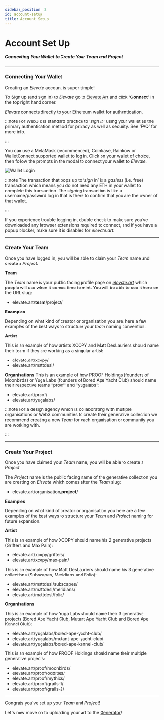```yaml
---
sidebar_position: 2
id: account-setup
title: Account Setup
---
```

# Account Set Up

##### Connecting Your Wallet to Create Your Team and Project
---
### Connecting Your Wallet
Creating an *Elevate* account is super simple!

To Sign up (and sign in) to *Elevate* go to [Elevate.Art](https://elevate.art) and click **‘Connect’** in the top right hand corner. 

*Elevate* connects directly to your Ethereum wallet for authentication. 

:::note
For Web3 it is standard practice to ‘*sign in’* using your wallet as the primary authentication method for privacy as well as security. See ‘FAQ’ for more info.

:::

You can use a MetaMask (recommended), Coinbase, Rainbow or WalletConnect supported wallet to log in. Click on your wallet of choice, then follow the prompts in the modal to connect your wallet to *Elevate.* 

![Wallet Login](../static/img/wallet-login.png)

:::note
The transaction that pops up to ‘*sign* in’ is a *gasless* (i.e. free) transaction which means you do not need any ETH in your wallet to complete this transaction. The *signing* transaction is like a username/password log in that is there to confirm that you are the owner of that wallet.

:::

If you experience trouble logging in, double check to make sure you’ve downloaded any browser extensions required to connect, and if you have a popup blocker, make sure it is disabled for *elevate.art.*

---

### Create Your Team

Once you have logged in, you will be able to claim your *Team* name and create a *Project*.

**Team** 

The *Team* name is your public facing profile page on *[elevate.art](http://elevate.art)* which people will use when it comes time to mint. You will be able to see it here on the URL slug: 

- elevate.art/**team**/project/

**Examples**

Depending on what kind of creator or organisation you are, here a few examples of the best ways to structure your *team* naming convention.

**Artist**

This is an example of how artists XCOPY and Matt DesLauriers should name their team if they are working as a singular artist:

- elevate.art/xcopy/
- elevate.art/mattdesl/

**Organisations**
This is an example of how PROOF Holdings (founders of Moonbirds) or Yuga Labs (founders of Bored Ape Yacht Club) should name their respective teams "proof" and "yugalabs":

- elevate.art/proof/
- elevate.art/yugalabs/

:::note
For a design agency which is collaborating with multiple organisations or Web3 communities to create their generative collection we recommend creating a new *Team* for each organisation or community you are working with.

:::

---

### Create Your Project

Once you have claimed your *Team* name, you will be able to create a *Project*.

The *Project* name is the public facing name of the generative collection you are creating on *Elevate* which comes after the *Team* slug:

- elevate.art/organisation/**project**/

**Examples**

Depending on what kind of creator or organisation you here are a few examples of the best ways to structure your *Team* and *Project* naming for future expansion.

**Artist**

This is an example of how XCOPY should name his 2 generative projects (Grifters and Max Pain):

- elevate.art/xcopy/grifters/
- elevate.art/xcopy/max-pain/

This is an example of how Matt DesLauriers should name his 3 generative collections (Subscapes, Meridians and Folio):

- elevate.art/mattdesl/subscapes/
- elevate.art/mattdesl/meridians/
- elevate.art/mattdesl/folio/

**Organisations**

This is an example of how Yuga Labs should name their 3 generative projects (Bored Ape Yacht Club, Mutant Ape Yacht Club and Bored Ape Kennel Club):

- elevate.art/yugalabs/bored-ape-yacht-club/
- elevate.art/yugalabs/mutant-ape-yacht-club/
- elevate.art/yugalabs/bored-ape-kennel-club/

This is an example of how PROOF Holdings should name their multiple generative projects:

- elevate.art/proof/moonbirds/
- elevate.art/proof/oddities/
- elevate.art/proof/mythics/
- elevate.art/proof/grails-1/
- elevate.art/proof/grails-2/

---

Congrats you've set up your *Team* and *Project*!

Let's now move on to uploading your art to the [Generator](../docs/generator/intro)!
